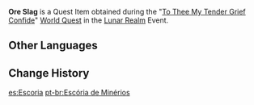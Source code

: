 {{Item Infobox
|id           = 101547
|image        = Item Iron Chunk.png
|type         = Quest Items
|description  = Slag left behind amidst some ore on Dragonspine. The valuable portions have been taken away, and the rest is just worthless, useless dross &mdash; or at least, that's how people might be inclined to see it. They would have carried it off as well otherwise, right?
|source1      = [[To Thee My Tender Grief Confide]]
}}
'''Ore Slag''' is a Quest Item obtained during the "[[To Thee My Tender Grief Confide]]" [[World Quest]] in the [[Lunar Realm]] Event.

==Other Languages==
{{Other Languages
|default_hidden = 1
|en      = Ore Slag
|zhs     = 矿渣
|zhs_rm  = Kuàng Zhā
|zht     = 礦渣
|zht_rm  = Kuàng Zhā
|ja      = 鉱滓
|ja_rm   = Kousai
|ko      = 광석 잔해
|ko_rm   = 
|es      = Escoria
|fr      = Débris de minerai
|ru      = Рудный шлак
|th      = Ore Slag
|vi      = Xỉ Khoáng
|de      = Erzschlacke
|id      = Ampas Bijih Besi
|pt      = Escória de Minérios
}}

==Change History==
{{Change History|2.1}}

[[es:Escoria]]
[[pt-br:Escória de Minérios]]